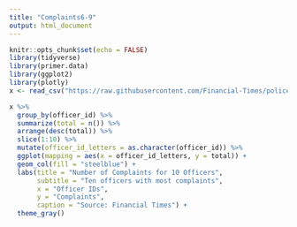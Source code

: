 ```yaml
---
title: "Complaints6-9"
output: html_document
---
```


```r
knitr::opts_chunk$set(echo = FALSE)
library(tidyverse)
library(primer.data)
library(ggplot2)
library(plotly)
x <- read_csv("https://raw.githubusercontent.com/Financial-Times/police-misconduct-complaints-analysis/main/output/philly_clean.csv") %>% select(officer_id, po_race, po_sex)
```

```r
x %>%
  group_by(officer_id) %>%
  summarize(total = n()) %>%
  arrange(desc(total)) %>%
  slice(1:10) %>%
  mutate(officer_id_letters = as.character(officer_id)) %>%
  ggplot(mapping = aes(x = officer_id_letters, y = total)) + 
  geom_col(fill = "steelblue") +
  labs(title = "Number of Complaints for 10 Officers",
       subtitle = "Ten officers with most complaints",
       x = "Officer IDs",
       y = "Complaints",
       caption = "Source: Financial Times") + 
  theme_gray()
```

